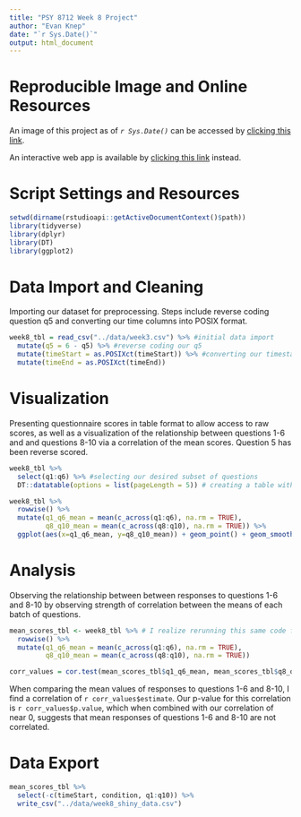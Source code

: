 ```yaml
---
title: "PSY 8712 Week 8 Project"
author: "Evan Knep"
date: "`r Sys.Date()`"
output: html_document
---
```


# **Reproducible Image and Online Resources**

An image of this project as of *`r Sys.Date()`* can be accessed by [clicking this link](https://mybinder.org/v2/gh/evanknep/psy8712-week8/HEAD). 

An interactive web app is available by [clicking this link](https://knepx001.shinyapps.io/shiny_week8/) instead. 

# **Script Settings and Resources**
```r
setwd(dirname(rstudioapi::getActiveDocumentContext()$path))
library(tidyverse)
library(dplyr)
library(DT)
library(ggplot2)
```

# **Data Import and Cleaning**
Importing our dataset for preprocessing. Steps include reverse coding question q5 and converting our time columns into POSIX format. 

```r
week8_tbl = read_csv("../data/week3.csv") %>% #initial data import
  mutate(q5 = 6 - q5) %>% #reverse coding our q5
  mutate(timeStart = as.POSIXct(timeStart)) %>% #converting our timestart and timeend columns to date time format
  mutate(timeEnd = as.POSIXct(timeEnd))
```
# **Visualization**
Presenting questionnaire scores in table format to allow access to raw scores, as well as a visualization of the relationship between questions 1-6 and and questions 8-10 via a correlation of the mean scores. Question 5 has been reverse scored. 
```r
week8_tbl %>%
  select(q1:q6) %>% #selecting our desired subset of questions
  DT::datatable(options = list(pageLength = 5)) # creating a table with paginations

week8_tbl %>%
  rowwise() %>%
  mutate(q1_q6_mean = mean(c_across(q1:q6), na.rm = TRUE),
         q8_q10_mean = mean(c_across(q8:q10), na.rm = TRUE)) %>%
  ggplot(aes(x=q1_q6_mean, y=q8_q10_mean)) + geom_point() + geom_smooth(method = "lm", color = "purple") + labs(x = "q1-q6 mean", y = "q8-q10 mean")


```

# **Analysis**
Observing the relationship between between responses to questions 1-6 and 8-10 by observing strength of correlation between the means of each batch of questions. 
```r
mean_scores_tbl <- week8_tbl %>% # I realize rerunning this same code from above is probably not the correct answer, but when I attempt to save a new tibble with the mean values all in a single pipeline it also contains the plotting information so it gets a bit weird
  rowwise() %>%
  mutate(q1_q6_mean = mean(c_across(q1:q6), na.rm = TRUE),
         q8_q10_mean = mean(c_across(q8:q10), na.rm = TRUE))

corr_values = cor.test(mean_scores_tbl$q1_q6_mean, mean_scores_tbl$q8_q10_mean)
```

When comparing the mean values of responses to questions 1-6 and 8-10, I find a correlation of `r corr_values$estimate`. Our p-value for this correlation is `r corr_values$p.value`, which when combined with our correlation of near 0, suggests that mean responses of questions 1-6 and 8-10 are not correlated. 

# **Data Export**

```r
mean_scores_tbl %>%
  select(-c(timeStart, condition, q1:q10)) %>%
  write_csv("../data/week8_shiny_data.csv")
```

